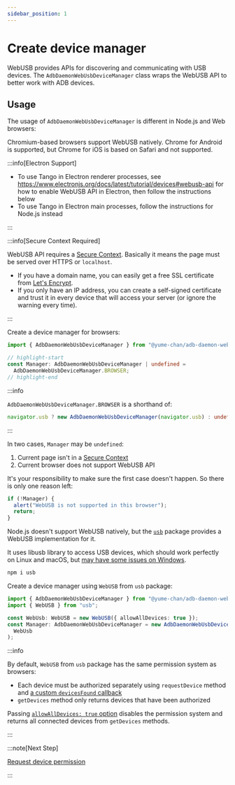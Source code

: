 ```yaml
---
sidebar_position: 1
---
```



# Create device manager

WebUSB provides APIs for discovering and communicating with USB devices. The `AdbDaemonWebUsbDeviceManager` class wraps the WebUSB API to better work with ADB devices.

## Usage

The usage of `AdbDaemonWebUsbDeviceManager` is different in Node.js and Web browsers:

<Tabs className="runtime-tabs" groupId="runtime">
<TabItem value="web" label="Web">

Chromium-based browsers support WebUSB natively. Chrome for Android is supported, but Chrome for iOS is based on Safari and not supported.

<CanIUse feature="webusb" />

:::info[Electron Support]

- To use Tango in Electron renderer processes, see https://www.electronjs.org/docs/latest/tutorial/devices#webusb-api for how to enable WebUSB API in Electron, then follow the instructions below
- To use Tango in Electron main processes, follow the instructions for Node.js instead

:::

:::info[Secure Context Required]

WebUSB API requires a [Secure Context](https://developer.mozilla.org/en-US/docs/Web/Security/Secure_Contexts). Basically it means the page must be served over HTTPS or `localhost`.

- If you have a domain name, you can easily get a free SSL certificate from [Let's Encrypt](https://letsencrypt.org/).
- If you only have an IP address, you can create a self-signed certificate and trust it in every device that will access your server (or ignore the warning every time).

:::

Create a device manager for browsers:

```ts transpile
import { AdbDaemonWebUsbDeviceManager } from "@yume-chan/adb-daemon-webusb";

// highlight-start
const Manager: AdbDaemonWebUsbDeviceManager | undefined =
  AdbDaemonWebUsbDeviceManager.BROWSER;
// highlight-end
```

:::info

`AdbDaemonWebUsbDeviceManager.BROWSER` is a shorthand of:

```ts
navigator.usb ? new AdbDaemonWebUsbDeviceManager(navigator.usb) : undefined;
```

:::

In two cases, `Manager` may be `undefined`:

1. Current page isn't in a [Secure Context](https://developer.mozilla.org/en-US/docs/Web/Security/Secure_Contexts)
1. Current browser does not support WebUSB API

It's your responsibility to make sure the first case doesn't happen. So there is only one reason left:

```ts transpile
if (!Manager) {
  alert("WebUSB is not supported in this browser");
  return;
}
```

</TabItem>
<TabItem value="node" label="Node.js">

Node.js doesn't support WebUSB natively, but the [`usb`](https://www.npmjs.com/package/usb) package provides a WebUSB implementation for it.

It uses libusb library to access USB devices, which should work perfectly on Linux and macOS, but [may have some issues on Windows](https://github.com/node-usb/node-usb?tab=readme-ov-file#windows).

```sh npm2yarn
npm i usb
```

Create a device manager using `WebUSB` from `usb` package:

```ts transpile
import { AdbDaemonWebUsbDeviceManager } from "@yume-chan/adb-daemon-webusb";
import { WebUSB } from "usb";

const WebUsb: WebUSB = new WebUSB({ allowAllDevices: true });
const Manager: AdbDaemonWebUsbDeviceManager = new AdbDaemonWebUsbDeviceManager(
  WebUsb
);
```

:::info

By default, `WebUSB` from `usb` package has the same permission system as browsers:

- Each device must be authorized separately using `requestDevice` method and [a custom `devicesFound` callback](https://github.com/node-usb/node-usb?tab=readme-ov-file#use-webusb-approach-to-find-a-device-with-custom-selection-method)
- `getDevices` method only returns devices that have been authorized

Passing [`allowAllDevices: true` option](https://github.com/node-usb/node-usb?tab=readme-ov-file#use-webusb-approach-to-list-all-devices) disables the permission system and returns all connected devices from `getDevices` methods.

:::

</TabItem>
</Tabs>

:::note[Next Step]

[Request device permission](./request-device.mdx)

:::
